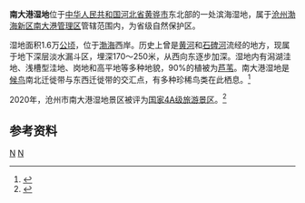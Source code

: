 {{coord|38|30|30|N|117|29|21|E|display=title|scale:500000_type:waterbody_region:CN}}
'''南大港湿地'''位于[[中华人民共和国|中华人民共和国]][[河北省|河北省]][[黄骅市|黄骅市]]东北部的一处滨海湿地，属于[[沧州渤海新区|沧州渤海新区]][[南大港管理区|南大港管理区]]管辖范围内，为省级自然保护区。

湿地面积1.6万[[公顷|公顷]]，位于[[渤海|渤海]]西岸。历史上曾是[[黄河|黄河]]和[[石碑河|石碑河]]流经的地方，现属于地下深层淡水漏斗区，埋深170～250米，从西向东逐步加深。湿地内有潟湖洼地、浅槽型洼地、岗地和高平地等多种地貌，90%的植被为[[芦苇|芦苇]]。南大港湿地是[[候鸟|候鸟]]南北迁徙带与东西迁徙带的交汇点，有多种珍稀鸟类在此栖息。<ref name="中国河湖大典">{{cite book zh |author=《[[中国河湖大典|中国河湖大典]]》编纂委员会 |title=《中国河湖大典·海河卷》 |format=M |edition=1 |location=北京 |publisher=中国水利水电出版社 |date=2013年1月 |pages=210页 |id= ISBN 978-7-5170-0563-6}}</ref>

2020年，沧州市南大港湿地景区被评为[[国家4A级旅游景区|国家4A级旅游景区]]。<ref>{{cite web |author1=贾楠 |title=河北新增10家国家4A级旅游景区 |url=http://hbrb.hebnews.cn/pc/paper/c/202012/21/content_66651.html |website=河北新闻网 |accessdate=2021-01-01}}</ref>
{{Location map
 |China Hebei
 |mark=<!--dot-->Blue pog.svg
 |lat_deg=38|lat_min=30|lat_sec =30
 |lon_deg=117|lon_min=29|lon_sec =21
 |caption=南大港湿地在河北的位置。
 |position=right
 |width=350
 |float=right
}}
{{wide image|湿地观鸟台1 - panoramio.jpg|2000px|湿地观鸟台。||alt=南大港湿地}}
==参考资料==
{{reflist}}
[[Category:沧州地理|N]]
[[Category:国家4A级旅游景区|N]]